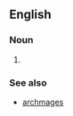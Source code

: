 ==English==

===Noun===
{{head|en|noun form}}

# {{en-irregular plural of|archmage|ending=i}}

===See also===
* [[archmages]]